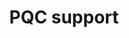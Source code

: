 ---
pcx_content_type: reference
title: PQC support
sidebar:
  order: 3
head: []
description: Consider information about post-quantum cryptography at Cloudflare - deployed key agreements, software support, protected products, and more.
---